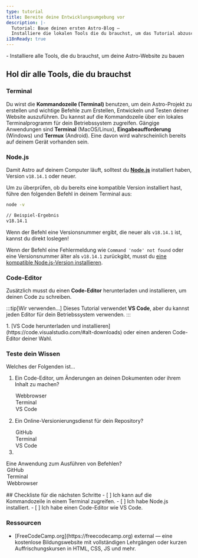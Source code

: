 ```yaml
---
type: tutorial
title: Bereite deine Entwicklungsumgebung vor
description: |-
  Tutorial: Baue deinen ersten Astro-Blog —
  Installiere die lokalen Tools die du brauchst, um das Tutorial abzuschließen
i18nReady: true
---
```


<PreCheck>
  - Installiere alle Tools, die du brauchst, um deine Astro-Website zu bauen
</PreCheck>

## Hol dir alle Tools, die du brauchst

### Terminal

Du wirst die **Kommandozeile (Terminal)** benutzen, um dein Astro-Projekt zu erstellen und wichtige Befehle zum Erstellen, Entwickeln und Testen deiner Website auszuführen.
Du kannst auf die Kommandozeile über ein lokales Terminalprogramm für dein Betriebssystem zugreifen. Gängige Anwendungen sind **Terminal** (MacOS/Linux), **Eingabeaufforderung** (Windows) und **Termux** (Android). Eine davon wird wahrscheinlich bereits auf deinem Gerät vorhanden sein.

### Node.js

Damit Astro auf deinem Computer läuft, solltest du [**Node.js**](https://nodejs.org/en/) installiert haben, Version `v18.14.1` oder neuer. 

Um zu überprüfen, ob du bereits eine kompatible Version installiert hast, führe den folgenden Befehl in deinem Terminal aus:

```sh
node -v

// Beispiel-Ergebnis
v18.14.1
```

Wenn der Befehl eine Versionsnummer ergibt, die neuer als `v18.14.1` ist, kannst du direkt loslegen!

Wenn der Befehl eine Fehlermeldung wie `Command 'node' not found` oder eine Versionsnummer älter als `v18.14.1` zurückgibt, musst du [eine kompatible Node.js-Version installieren](https://docs.npmjs.com/downloading-and-installing-node-js-and-npm). 

### Code-Editor

Zusätzlich musst du einen **Code-Editor** herunterladen und installieren, um deinen Code zu schreiben. 

:::tip[Wir verwenden...]
Dieses Tutorial verwendet **VS Code**, aber du kannst jeden Editor für dein Betriebssystem verwenden.
:::

<Steps>
1. [VS Code herunterladen und installieren](https://code.visualstudio.com/#alt-downloads) oder einen anderen Code-Editor deiner Wahl. 
</Steps>


<Box icon="question-mark">

### Teste dein Wissen 

Welches der Folgenden ist...
1. Ein Code-Editor, um Änderungen an deinen Dokumenten oder ihrem Inhalt zu machen?

    <MultipleChoice>
      <Option>
        Webbrowser
      </Option>
      <Option>
        Terminal
      </Option>
      <Option isCorrect>
        VS Code
      </Option>
    </MultipleChoice>

2. Ein Online-Versionierungsdienst für dein Repository?

    <MultipleChoice>
      <Option isCorrect>
        GitHub
      </Option>
      <Option>
        Terminal
      </Option>
      <Option>
        VS Code
      </Option>
    </MultipleChoice>

3. 
Eine Anwendung zum Ausführen von Befehlen?
    <MultipleChoice>
      <Option>
        GitHub
      </Option>
      <Option isCorrect>
        Terminal
      </Option>
      <Option>
        Webbrowser
      </Option>
    </MultipleChoice>

</Box>

<Box icon="check-list">
## Checkliste für die nächsten Schritte 

<Checklist>
- [ ] Ich kann auf die Kommandozeile in einem Terminal zugreifen.
- [ ] Ich habe Node.js installiert.
- [ ] Ich habe einen Code-Editor wie VS Code.
</Checklist>
</Box>


### Ressourcen

- <p>[FreeCodeCamp.org](https://freecodecamp.org) <Badge>external</Badge> — eine kostenlose Bildungswebsite mit vollständigen Lehrgängen oder kurzen Auffrischungskursen in HTML, CSS, JS und mehr.</p>
